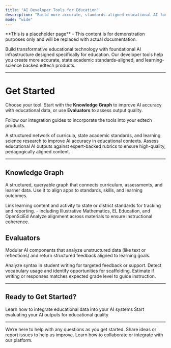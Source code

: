 ```yaml
---
title: "AI Developer Tools for Education"
description: "Build more accurate, standards-aligned educational AI for edtech"
mode: "wide"
---
```


<Warning>
  **This is a placeholder page** - This content is for demonstration purposes only and will be replaced with actual documentation.
</Warning>

Build transformative educational technology with foundational AI infrastructure designed specifically for education. Our developer tools help you create more accurate, state academic standards-aligned, and learning-science backed edtech products.

---

# Get Started

Choose your tool. Start with the **Knowledge Graph** to improve AI accuracy with educational data, or use **Evaluators** to assess output quality.

Follow our integration guides to incorporate the tools into your edtech products.

<Columns cols={2}>
  <Card title="Knowledge Graph" img="/images/KG.png">
    A structured network of curricula, state academic standards, and learning science research to improve AI accuracy in educational contexts.
  </Card>
  <Card title="Evaluator" img="/images/Evals.png">
    Assess educational AI outputs against expert-backed rubrics to ensure high-quality, pedagogically aligned content.
  </Card>
</Columns>

---

## Knowledge Graph

A structured, queryable graph that connects curriculum, assessments, and learner data. Use it to align apps to standards, skills, and learning outcomes.

<CardGroup cols={3}>
  <Card title="State Academic Standards" icon="certificate">
    Link learning content and activity to state or district standards for tracking and reporting.
  </Card>
  <Card title="Research-backed curricula" icon="book">
    - including Illustrative Mathematics, EL Education, and OpenSciEd
  </Card>
  <Card title="Coherence Map" icon="diagram-project">
    Analyze alignment across materials to ensure instructional coherence.
  </Card>
</CardGroup>

## Evaluators

Modular AI components that analyze unstructured data (like text or reflections) and return structured feedback aligned to learning goals.

<CardGroup cols={3}>
  <Card title="Sentence Structure" icon="pen-line">
    Analyze syntax in student writing for targeted feedback or support.
  </Card>
  <Card title="Vocabulary Evaluator" icon="book">
    Detect vocabulary usage and identify opportunities for scaffolding.
  </Card>
  <Card title="Grade Level Appropiateness" icon="bars-progress" horizontal="false">
    Estimate if writing  or responses matches expected grade level to guide instruction.
  </Card>
</CardGroup>

---

## Ready to Get Started?

<CardGroup cols={2}>
  <Card title="Knowledge Graph Documentation" icon="book" href="/knowledge-graph/getting-started">
    Learn how to integrate educational data into your AI systems
  </Card>
  <Card title="Evaluators Documentation" icon="clipboard-check" href="/evaluators/getting-started">
    Start evaluating your AI outputs for educational quality
  </Card>
</CardGroup>

---

<CardGroup cols={3}>
  <Card title="Help" icon="circle-info" color="#838383" href>
    We’re here to help with any questions as you get started.
  </Card>
  <Card title="Feedback" icon="message-lines" color="#838383" href="/evaluators/getting-started">
    Share ideas or report issues to help us improve.
  </Card>
  <Card title="Partner with us" icon="handshake" color="#838383" href="/evaluators/getting-started">
    Learn how to collaborate or integrate with our platform.
  </Card>
</CardGroup>
